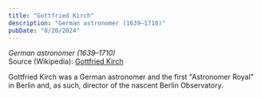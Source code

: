 ```yaml
---
title: "Gottfried Kirch"
description: "German astronomer (1639–1710)"
pubDate: "8/20/2024"
---
```


*German astronomer (1639–1710)*  
Source (Wikipedia): [Gottfried Kirch][1]

Gottfried Kirch was a German astronomer and the first "Astronomer Royal" in Berlin and, as such, director of the nascent Berlin Observatory.

[1]: https://en.wikipedia.org/wiki/Gottfried_Kirch
